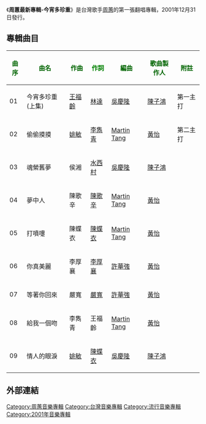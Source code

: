 {{otheruses|今宵多珍重}}
{{Album infobox | <!-- See Wikipedia:WikiProject_Albums -->
|  Name        = 周蕙最新專輯-今宵多珍重
|  Type        = [[翻唱專輯|翻唱專輯]]
|  Artist      = [[周蕙|周蕙]]
|  Cover       = 
|  Background  = 
|  Released    = 2001年12月31日
|  Recorded    = 2001年
|  Genre       = [[國語流行音樂|國語流行音樂]]
|  Length      = 
|  Label       = [[福茂唱片|福茂唱片]]
|  Number      = 
|  Producer    = [[陳子鴻|陳子鴻]]、[[黃怡|黃怡]]
|  Last album  = [[周蕙精選2-好想好好愛你|周蕙精選2-好想好好愛你]] <br />(2000年)
|  This album  = '''周蕙最新專輯-今宵多珍重''' <br />(2001年)
|  Next album  = [[周蕙最新專輯-我要你的愛|周蕙最新專輯-我要你的愛]] <br />(2001年)
}}

《'''周蕙最新專輯-今宵多珍重'''》是台灣歌手[[周蕙|周蕙]]的第一張翻唱專輯，2001年12月31日發行。

==專輯曲目==
{| class="wikitable"
|-
! <font color=darkgreen>'''曲序'''</font> || <font color=darkgreen>'''曲名'''</font> || <font color=darkgreen>'''作曲'''</font> || <font color=green>'''作詞'''</font> || <font color=darkgreen>'''編曲'''</font> || <font color =darkgreen>'''歌曲製作人'''</font> || <font color=darkgreen>'''附註'''</font>
|-
| 01 || 今宵多珍重(上集) || [[王福齡|王福齡]] || [[林達|林達]] || [[吳慶隆|吳慶隆]] || [[陳子鴻|陳子鴻]] || 第一主打 
|-
| 02 || 偷偷摸摸 || [[姚敏|姚敏]] || [[李雋青|李雋青]] || [[Martin_Tang|Martin Tang]] || [[黃怡|黃怡]] || 第二主打  
|-
| 03 || 魂縈舊夢 || 侯湘 || [[水西村|水西村]] || [[吳慶隆|吳慶隆]] || [[陳子鴻|陳子鴻]] ||  
|-
| 04 || 夢中人 || 陳歌辛|| [[陳歌辛|陳歌辛]] || [[Martin_Tang|Martin Tang]] || [[黃怡|黃怡]] || 
|-
| 05 || 打噴嚏 || 陳蝶衣 || [[陳蝶衣|陳蝶衣]] || [[Martin_Tang|Martin Tang]] || [[黃怡|黃怡]] ||  
|-
| 06 || 你真美麗 || 李厚襄 || [[李厚襄|李厚襄]] || [[許華強|許華強]] || [[黃怡|黃怡]] ||
|-
| 07 || 等著你回來 || 嚴寬|| [[嚴寬|嚴寬]] || [[許華強|許華強]] || [[黃怡|黃怡]] ||
|-
| 08 || 給我一個吻 || 李雋青 || 王福齡 || [[Martin_Tang|Martin Tang]] || [[黃怡|黃怡]] || 
|-
| 09 || 情人的眼淚 || [[姚敏|姚敏]] || [[陳蝶衣|陳蝶衣]] || [[吳慶隆|吳慶隆]] || [[陳子鴻|陳子鴻]] ||  
|}


==外部連結==

[[Category:周蕙音樂專輯|Category:周蕙音樂專輯]]
[[Category:台灣音樂專輯|Category:台灣音樂專輯]]
[[Category:流行音樂專輯|Category:流行音樂專輯]]
[[Category:2001年音樂專輯|Category:2001年音樂專輯]]